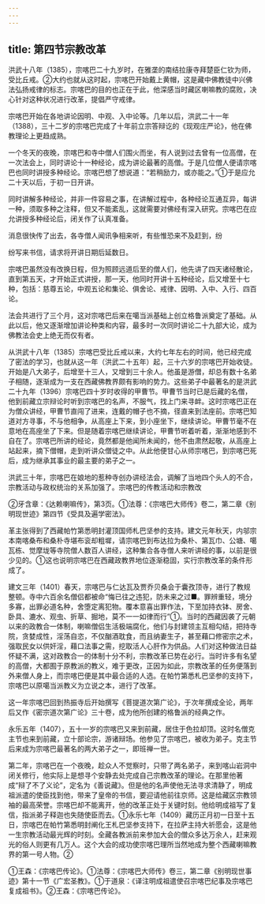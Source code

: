 ```yaml
---
---
---
```

title: 第四节宗教改革
---



洪武十八年（1385），宗喀巴二十九岁时，在雅垄的南结拉康寺拜楚臣仁钦为师，受比丘戒。②大约也就从这时起，宗喀巴开始戴上黄帽，这是藏中佛教徒中兴佛法弘扬戒律的标志。宗喀巴的目的也正在于此，他深感当时藏区喇嘛教的腐败，决心针对这种状况进行改革，提倡严守戒律。

宗喀巴开始在各地讲论因明、中观、入中论等。几年以后，洪武二十一年（1388），三十二岁的宗喀巴完成了十年前立宗答辩讫的《现观庄严论》，他在佛教理论上更趋成熟。

一个冬天的夜晚，宗喀巴和寺中僧人们围火而坐，有人说到过去曾有一位高僧，在一次法会上，同时讲论十一种经论，成为讲论最著的高僧。于是几位僧人便请宗喀巴也同时讲授多种经论。宗喀巴想了想说道：“若稍励力，或亦能之。”①于是应允二十天以后，于初一日开讲。

同时讲解多种经论，并非一件容易之事，在讲解过程中，各种经论互通互异，每讲一种，须取多种之注释，但又不能紊乱，这就需要对佛经有深入研究。宗喀巴在应允讲授多种经论后，闭关作了认真准备。

消息很快传了出去，各寺僧人闻讯争相来听，有些惟恐来不及赶到，纷

纷写来书信，请求将开讲日期后延数日。

宗喀巴虽然没有改换日程，但为照顾远道后至的僧人们，他先讲了四天诸经散论，直到第五天，才开始正式讲授，那一天，他同时开讲十五种经论，后又增至十七种，包括：慈尊五论，中观五论和集论、俱舍论、戒律、因明、入中、入行、四百论。

法会共进行了三个月，这对宗喀巴后来在噶当派基础上创立格鲁派奠定了基础。从此以后，他又逐渐增加讲论种类和内容，最多时一次同时讲论二十九部大论，成为佛教法会史上绝无而仅有者。

从洪武十八年（1385）宗喀巴受比丘戒以来，大约七年左右的时间，他已经完成了密法的学习，也就从这一年（洪武二十五年）起，三十六岁的宗喀巴开始收徒。开始是八大弟子，后增至十三人，又增到三十余人。他虽是游僧，却总有数十名弟子相随，逐渐成为一支在西藏佛教界颇有影响的势力。这些弟子中最著名的是洪武二十九年（1396）宗喀巴四十岁时收得的甲曹节。甲曹节当时已是后藏的名僧，他到前藏立宗辩论时听到宗喀巴的名声，不服气，找上门来寻衅。这时宗喀巴正在为僧众讲经，甲曹节直闯了进来，连戴的帽子也不摘，径直来到法座前。宗喀巴知道对方寻事，不与他相争，从高座上下来，到小座坐下，继续讲论。甲曹节毫不在意地在高座坐了下来。但是随着宗喀巴继续讲论，甲曹节听着听着，渐渐地感到不自在了。宗喀巴所讲的经论，竟然都是他闻所未闻的，他不由肃然起敬，从高座上站起来，摘下僧帽，走到听讲众僧徒之中。从此他便甘心从师宗喀巴，到宗喀巴死后，成为继承其事业的最主要的弟子之一。

洪武三十年，宗喀巴在娘地的惹种寺创办讲经法会，调解了当地四个头人的不合，宗教活动与政权统治的关系加强了。宗喀巴的传教活动和宗教改

②牙含章：《达赖喇嘛传》，第3页。①法尊：《宗喀巴大师传》卷二，第二章《别明现世迹》第四节《受具及遍学密法》。

革主张得到了西藏帕竹第悉明封灌顶国师札巴坚参的支持。建文元年秋天，内邬宗本南喀桑布和桑朴寺堪布衮却粗墀，请宗喀巴到布达拉为桑朴、第瓦巾、公塘、噶瓦栋、觉摩垅等寺院僧人数百人讲经，这种集合各寺僧人来听讲经的事，以前是很少见的。①这也说明宗喀巴在西藏政教界地位逐渐稳固，实行宗教改革的条件形成了。

建文三年（1401）春天，宗喀巴与仁达瓦及贾乔贝桑会于囊孜顶寺，进行了教规整顿。寺中六百余名僧侣都被命“悔已往之违犯，防未来之过■。罪辨重轻，境分多寡，出罪必道名种，舍堕定离犯物。覆本意喜出罪作法，下至加持衣钵、房舍、卧具、漉水、观虫、折草、掘地，莫不一一如律而行”①。当时的西藏因袭了元朝以来的政教合一体制，喇嘛僧侣生活极端腐化，他们与封建领主互相勾结，把持寺院，贪婪成性，淫荡自恣，不仅酗酒耽食，而且纳妻生子，甚至藉口修密宗之术，强取民女以供奸淫，藉口法事之需，挖取活人心肝作为供品。人们对这种做法日益怀疑不满，这对政教合一的体制十分不利，宗教改革已势在必行。当时许多有名望的高僧，大都囿于原教派的教义，难于更改，正因为如此，宗教改革的任务便落到外来僧人身上，而宗喀巴便是其中最合适的人选。在帕竹第悉札巴坚参的支持下，宗喀巴以原噶当派教义为立说之本，进行了改革。

这一年宗喀巴回到热振寺后开始撰写《菩提道次第广论》，于次年撰成全论，两年后又作《密宗道次第广论》三十卷，成为他所创建的格鲁派的经典之作。

永乐五年（1407），五十一岁的宗喀巴又来到前藏，居住于色拉却顶。这时名僧克主节也来到前藏，立十部论宗，游诸辩场。他参见了宗喀巴，被收为弟子。克主节后来成为宗喀巴最著名的两大弟子之一，即班禅一世。

第二年，宗喀巴在一个夜晚，趁众人不觉察时，只带了两名弟子，来到喀山岩洞中闭关修行，他实际上是想寻个安静去处完成自己宗教改革的理论。在那里他著成“辩了不了义论”，定名为《善说藏》。但是他的名声使他无法寻求清静了，明成祖派遣的使臣找到他，带来了皇帝的书信，要迎请他前往京师。这是给藏区宗教领袖的最高荣誉。宗喀巴却不能离开，他的改革正处于关键时刻。他给明成祖写了复信，指派弟子释迦也失随使臣而去。①永乐七年（1409）藏历正月初一日至十五日，宗喀巴在帕竹第悉明封阐化王札巴坚参支持下，在拉萨主持大祈愿会，这是他一生宗教活动最光辉的时刻。全藏各教派前来参加大会的僧众多达万余人，赶来观光的俗人则更有几万人。这个大会的成功使宗喀巴理所当然地成为整个西藏喇嘛教界的第一号人物。②

①王森：《宗喀巴传论》。①法尊：《宗喀巴大师传》卷三，第二章《别明现世事迹》第十一节《广宏圣教》。①于道泉：《译注明成祖遣使召宗喀巴纪事及宗喀巴复成祖书》。②王森：《宗喀巴传论》。